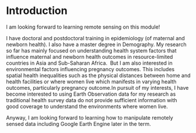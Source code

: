 # Introduction

I am looking forward to learning remote sensing on this
module!

I have doctoral and postdoctoral training in epidemiology
(of maternal and newborn health). I also have a master degree in Demography. My
research so far has mainly focused on understanding health system factors that
influence maternal and newborn health outcomes in resource-limited countries in
Asia and Sub-Saharan Africa.  But I am
also interested in environmental factors influencing pregnancy outcomes. This
includes spatial health inequalities such as the physical distances between
home and health facilities or where women live which manifests in varying
health outcomes, particularly pregnancy outcome.In pursuit of my interests, I
have become interested to using Earth Observation data for my research as
traditional health survey data do not provide sufficient information with good
coverage to understand the environments where women live.

Anyway, I am looking forward to learning how to manipulate
remotely sensed data including Google Earth Engine later in the term.




